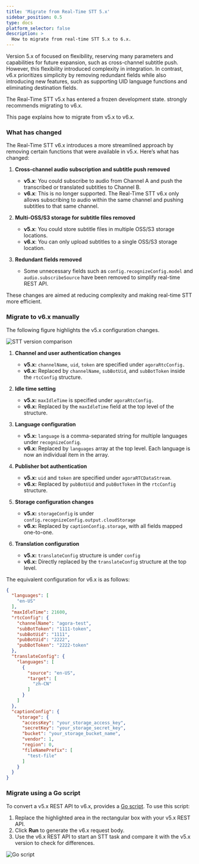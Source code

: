 ```yaml
---
title: 'Migrate from Real-Time STT 5.x'
sidebar_position: 0.5
type: docs
platform_selector: false
description: >
  How to migrate from real-time STT 5.x to 6.x.
---
```



Version 5.x of <Vpd k="NAME" /> focused on flexibility, reserving many parameters and capabilities for future expansion, such as cross-channel subtitle push. However, this flexibility introduced complexity in integration. In contrast, v6.x prioritizes simplicity by removing redundant fields while also introducing new features, such as supporting UID language functions and eliminating destination fields.

<Admonition type="info" info="info">
The Real-Time STT v5.x has entered a frozen development state. <Vg k="COMPANY" /> strongly recommends migrating to v6.x.
</Admonition>

This page explains how to migrate from v5.x to v6.x.

### What has changed

The Real-Time STT v6.x introduces a more streamlined approach by removing certain functions that were available in v5.x. Here’s what has changed:

1. **Cross-channel audio subscription and subtitle push removed**

    * **v5.x**: You could subscribe to audio from Channel A and push the transcribed or translated subtitles to Channel B.
    * **v6.x**: This is no longer supported. The Real-Time STT v6.x only allows subscribing to audio within the same channel and pushing subtitles to that same channel.

1. **Multi-OSS/S3 storage for subtitle files removed**

    * **v5.x**: You could store subtitle files in multiple OSS/S3 storage locations.
    * **v6.x**: You can only upload subtitles to a single OSS/S3 storage location.

1. **Redundant fields removed**

    * Some unnecessary fields such as `config.recognizeConfig.model` and `audio.subscribeSource` have been removed to simplify real-time REST API.

These changes are aimed at reducing complexity and making real-time STT more efficient.

### Migrate to v6.x manually

The following figure highlights the v5.x configuration changes.

![STT version comparison](/images/real-time-stt/STT-v5-config.png)

1. **Channel and user authentication changes**  
    - **v5.x:** `channelName`, `uid`, `token`  are specified under `agoraRtcConfig.`
    - **v6.x:** Replaced by `channelName`, `subBotUid`, and `subBotToken` inside the `rtcConfig` structure.  

2. **Idle time setting**  
    - **v5.x:** `maxIdleTime` is specified under `agoraRtcConfig.`
    - **v6.x:** Replaced by the `maxIdleTime` field at the top level of the structure.

3. **Language configuration**  
    - **v5.x:** `language` is a comma-separated string for multiple languages under `recognizeConfig`.
    - **v6.x:** Replaced by `languages` array at the top level. Each language is now an individual item in the array.  

4. **Publisher bot authentication**  
    - **v5.x:** `uid` and `token` are specified under `agoraRTCDataStream`.
    - **v6.x:** Replaced by `pubBotUid` and `pubBotToken` in the `rtcConfig` structure.  

5. **Storage configuration changes**  
    - **v5.x:** `storageConfig`  is under `config.recognizeConfig.output.cloudStorage`
    - **v6.x:** Replaced by `captionConfig.storage`, with all fields mapped one-to-one.  

6. **Translation configuration**  
    - **v5.x:** `translateConfig` structure is under `config` 
    - **v6.x:** Directly replaced by the `translateConfig` structure at the top level.

The equivalent configuration for v6.x is as follows:

```json
{
  "languages": [
    "en-US"
  ],
  "maxIdleTime": 21600,
  "rtcConfig": {
    "channelName": "agora-test",
    "subBotToken": "1111-token",
    "subBotUid": "1111",
    "pubBotUid": "2222",
    "pubBotToken": "2222-token"
  },
  "translateConfig": {
    "languages": [
      {
        "source": "en-US",
        "target": [
          "zh-CN"
        ]
      }
    ]
  },
  "captionConfig": {
    "storage": {
      "accessKey": "your_storage_access_key",
      "secretKey": "your_storage_secret_key",
      "bucket": "your_storage_bucket_name",
      "vendor": 1,
      "region": 0,
      "fileNamePrefix": [
        "test-file"
      ]
    }
  }
}
```

### Migrate using a Go script

To convert a v5.x REST API to v6.x, <Vg k="COMPANY"/> provides a [Go script](https://goplay.tools/snippet/FnxvFiaFRW1). To use this script:

1. Replace the highlighted area in the rectangular box with your v5.x REST API.
1. Click **Run** to generate the v6.x request body.
1. Use the v6.x REST API to start an STT task and compare it with the v5.x version to check for differences.


![Go script](/images/real-time-stt/go-script-for-v6.x.png)
